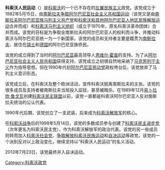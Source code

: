 {{Infobox Political Party
|country=科索沃
|name=科索沃人民运动
|native_name=Lëvizja Popullore e Kosovës 
|合并自=[[南斯拉夫争取阿尔巴尼亚社会主义共和国运动|南斯拉夫争取阿尔巴尼亚社会主义共和国运动]]<br>[[科索沃马列主义组织|科索沃马列主义组织]]
|foundation=1982年5月15日
|dissolution=2013年7月23日
|merged= [[自决运动|自决运动]]
|ideology=[[民族自决|民族自决]]<br>[[阿尔巴尼亚民族主义|阿尔巴尼亚民族主义]]<br>[[阿尔巴尼亚和科索沃统一|阿尔巴尼亚和科索沃统一]]<br>''1990年以前：''<br />[[共产主义|共产主义]]<br />[[马克思列宁主义|马克思列宁主义]]<br />[[霍查主义|霍查主义]]
|position=[[左翼|左翼]]
|newspaper=《科索沃之声》
|colours=[[红色|红色]]、[[黑色|黑色]]和[[黄色|黄色]]
|colorcode=#FE0000
}}
'''科索沃人民运动'''（{{lang-sq|Lëvizja Popullore e Kosovës}}）是[[科索沃|科索沃]]的一个已不存在的[[左翼民族主义|左翼民族主义]]政党。该党成立于1982年5月15日，由[[南斯拉夫争取阿尔巴尼亚社会主义共和国运动|南斯拉夫争取阿尔巴尼亚社会主义共和国运动]]（该党又是由[[南斯拉夫阿尔巴尼亚族马列主义共产党|南斯拉夫阿尔巴尼亚族马列主义共产党]]和[[科索沃和其他阿尔巴尼亚人地区民族解放运动|科索沃和其他阿尔巴尼亚人地区民族解放运动]]合并而成）和[[科索沃马列主义组织|科索沃马列主义组织]]（成立于1970年，原名科索沃革命团体）合并而成。该党的目标是为争取全南斯拉夫的阿尔巴尼亚人的权利而斗争，并推动科索沃与阿尔巴尼亚统一为一个新国家。该党的成员和支持者主要是籍贯为[[南斯拉夫|南斯拉夫]]、居住在[[瑞士|瑞士]]和[[德国|德国]]的阿尔巴尼亚族侨民。

该党的成立得到了当时的[[阿尔巴尼亚|阿尔巴尼亚]]最高领导人[[恩维尔·霍查|恩维尔·霍查]]的支持。为了从[[阿尔巴尼亚社会主义人民共和国|阿尔巴尼亚社会主义人民共和国]]获得支持，该党成立之初很自然地采纳了[[马克思列宁主义|马克思列宁主义]]作为指导思想。但在1990年代初[[阿尔巴尼亚劳动党|阿尔巴尼亚劳动党]]政权垮台后，该党放弃了马列主义意识形态。

该党成立后，在科索沃及整个欧洲活动，宣传科索沃脱离南斯拉夫的主张。该党的很多成员及支持者被南斯拉夫当局投入监狱，甚至被暗杀。在1989年12月[[易卜拉欣·鲁戈瓦|易卜拉欣·鲁戈瓦]]创建[[科索沃民主联盟|科索沃民主联盟]]以前，该党一直都是科索沃阿尔巴尼亚人反对南斯拉夫统治的公认代表。

1990年代后期，该党创立了一支武装，后来成为[[科索沃解放军|科索沃解放军]]的核心。

在[[科索沃战争|科索沃战争]]后的1999年5月14日，该党的多数成员参与创建了[[科索沃民主党|科索沃民主进步党]]（次年更名为科索沃民主党），作为科索沃解放军的政治代表。该党的另一些成员则转而加入[[科索沃社会党|科索沃社会党]]、[[争取解放科索沃民族运动|争取解放科索沃民族运动]]和[[自决运动|自决运动]]等政党。该党的一个派别反对以上政治变化，继续坚持以“科索沃人民运动”的名义活动。

2013年7月23日，该党最终并入自决运动。


[[Category:科索沃政党|Category:科索沃政党]]